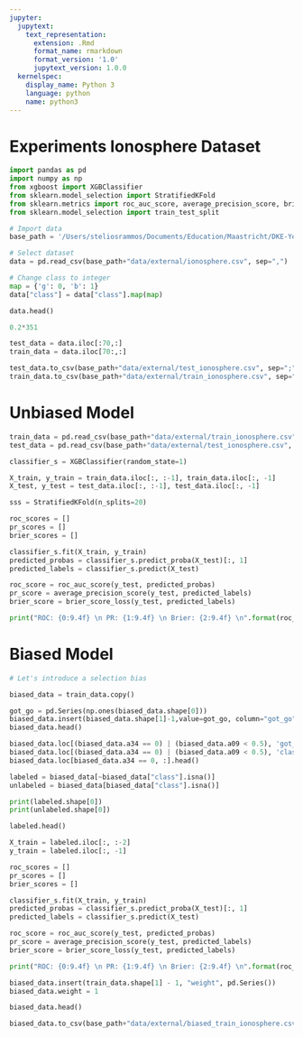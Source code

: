 ```yaml
---
jupyter:
  jupytext:
    text_representation:
      extension: .Rmd
      format_name: rmarkdown
      format_version: '1.0'
      jupytext_version: 1.0.0
  kernelspec:
    display_name: Python 3
    language: python
    name: python3
---
```


# Experiments Ionosphere Dataset

```python
import pandas as pd
import numpy as np
from xgboost import XGBClassifier
from sklearn.model_selection import StratifiedKFold
from sklearn.metrics import roc_auc_score, average_precision_score, brier_score_loss
from sklearn.model_selection import train_test_split
```

```python
# Import data
base_path = '/Users/steliosrammos/Documents/Education/Maastricht/DKE-Year3/BachelorThesis/bachelor_thesis/'

# Select dataset
data = pd.read_csv(base_path+"data/external/ionosphere.csv", sep=",")

# Change class to integer
map = {'g': 0, 'b': 1}
data["class"] = data["class"].map(map)
```

```python
data.head()
```

```python
0.2*351
```

```python
test_data = data.iloc[:70,:]
train_data = data.iloc[70:,:]
```

```python
test_data.to_csv(base_path+"data/external/test_ionosphere.csv", sep=";", index=False)
train_data.to_csv(base_path+"data/external/train_ionosphere.csv", sep=";", index=False)
```

# Unbiased Model

```python
train_data = pd.read_csv(base_path+"data/external/train_ionosphere.csv", sep=";")
test_data = pd.read_csv(base_path+"data/external/test_ionosphere.csv", sep=";")
```

```python
classifier_s = XGBClassifier(random_state=1)
```

```python
X_train, y_train = train_data.iloc[:, :-1], train_data.iloc[:, -1]
X_test, y_test = test_data.iloc[:, :-1], test_data.iloc[:, -1]
```

```python
sss = StratifiedKFold(n_splits=20)

roc_scores = []
pr_scores = []
brier_scores = []

classifier_s.fit(X_train, y_train)
predicted_probas = classifier_s.predict_proba(X_test)[:, 1]
predicted_labels = classifier_s.predict(X_test)

roc_score = roc_auc_score(y_test, predicted_probas)
pr_score = average_precision_score(y_test, predicted_labels)
brier_score = brier_score_loss(y_test, predicted_labels)

print("ROC: {0:9.4f} \n PR: {1:9.4f} \n Brier: {2:9.4f} \n".format(roc_score, pr_score, brier_score))
```

# Biased Model

```python
# Let's introduce a selection bias
```

```python
biased_data = train_data.copy()

got_go = pd.Series(np.ones(biased_data.shape[0]))
biased_data.insert(biased_data.shape[1]-1,value=got_go, column="got_go")
biased_data.head()
```

```python
biased_data.loc[(biased_data.a34 == 0) | (biased_data.a09 < 0.5), 'got_go'] = 0
biased_data.loc[(biased_data.a34 == 0) | (biased_data.a09 < 0.5), 'class'] = np.nan
biased_data.loc[biased_data.a34 == 0, :].head()
```

```python
labeled = biased_data[~biased_data["class"].isna()]
unlabeled = biased_data[biased_data["class"].isna()]

print(labeled.shape[0])
print(unlabeled.shape[0])
```

```python
labeled.head()
```

```python
X_train = labeled.iloc[:, :-2]
y_train = labeled.iloc[:, -1]

roc_scores = []
pr_scores = []
brier_scores = []

classifier_s.fit(X_train, y_train)
predicted_probas = classifier_s.predict_proba(X_test)[:, 1]
predicted_labels = classifier_s.predict(X_test)

roc_score = roc_auc_score(y_test, predicted_probas)
pr_score = average_precision_score(y_test, predicted_labels)
brier_score = brier_score_loss(y_test, predicted_labels)

print("ROC: {0:9.4f} \n PR: {1:9.4f} \n Brier: {2:9.4f} \n".format(roc_score, pr_score, brier_score))
```

```python
biased_data.insert(train_data.shape[1] - 1, "weight", pd.Series())
biased_data.weight = 1
```

```python
biased_data.head()
```

```python
biased_data.to_csv(base_path+"data/external/biased_train_ionosphere.csv", sep=";", index=False)
```

```python

```
